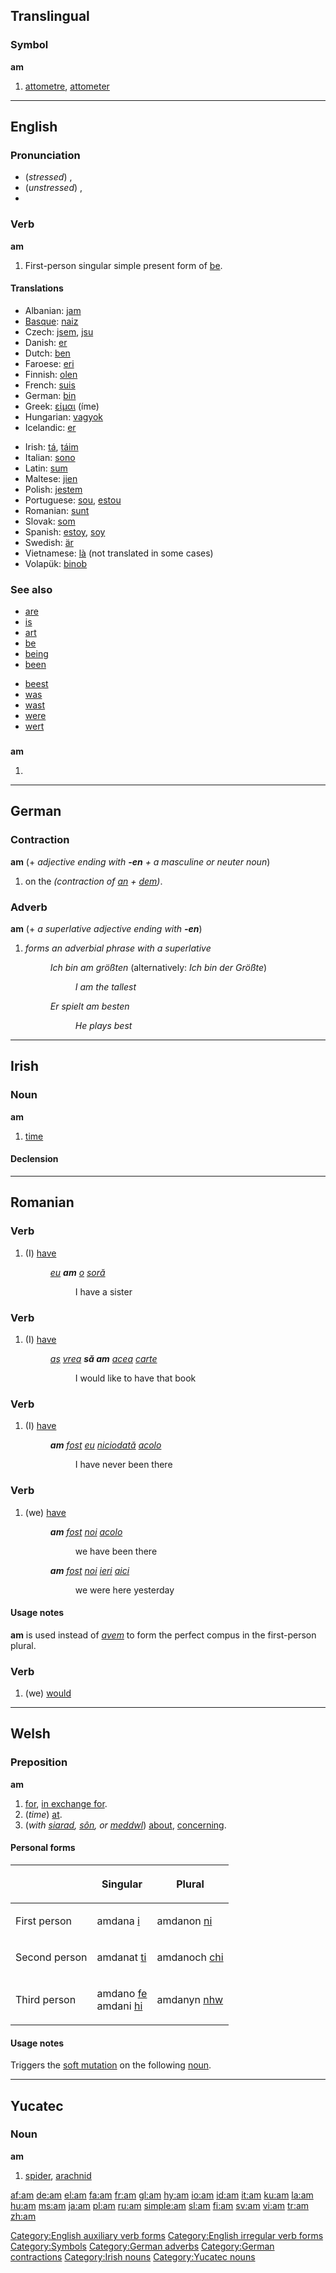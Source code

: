 {{see|ám|Am|AM|a.m.|-am|.am}}
{{wikipedia|AM}}
==Translingual==

===Symbol===
'''am'''

# [[attometre]], [[attometer]]

----

==English==
{{rank|go|how|long|120|am|way|even|say}}

===Pronunciation===
*(''stressed'') {{IPA|/ˈæm/}}, {{SAMPA|/"{m/}}
*(''unstressed'') {{IPA|/əm/}}, {{SAMPA|/@m/}}
*{{audio|en-us-am.ogg|Audio (US)}}

===Verb===
'''am'''

# First-person singular simple present form of [[be]].

====Translations====
{{top}}
*Albanian: [[jam]]
*[[Basque]]: [[naiz]]
*Czech: [[jsem]], [[jsu]]
*Danish: [[er]]
*Dutch: [[ben]]
*Faroese: [[eri]]
*Finnish: [[olen]]
*French: [[suis]]
*German: [[bin]]
*Greek: [[είμαι]] (íme)
*Hungarian: [[vagyok]]
*Icelandic: [[er]]
{{mid}}
*Irish: [[tá]], [[táim]]
*Italian: [[sono]]
*Latin: [[sum]]
*Maltese: [[jien]]
*Polish: [[jestem]]
*Portuguese: [[sou]], [[estou]]
*Romanian: [[sunt]]
*Slovak: [[som#Slovak|som]]
*Spanish: [[estoy]], [[soy]]
*Swedish: [[är]]
*Vietnamese: [[là]] (not translated in some cases)
*Volapük: [[binob]]
{{bottom}}

===See also===
{{top2}}
*[[are]]
*[[is]]
*[[art]]
*[[be]]
*[[being]]
*[[been]]
{{mid2}}
*[[beest]]
*[[was]]
*[[wast]]
*[[were]]
*[[wert]]
{{bottom}}

==={{abbreviation}}===
'''am'''

# {{alternative spelling of|a.m.}}

[[Category:English auxiliary verb forms]]
[[Category:English irregular verb forms]]
[[Category:Symbols]]

----

==German==

===Contraction===
'''am''' (+ ''adjective ending with '''-en''' + a masculine or neuter noun'')

# on the ''(contraction of [[an#German|an]] + [[dem#German|dem]])''.

===Adverb===
'''am''' (+ ''a superlative adjective ending with '''-en''''')

# ''forms an adverbial phrase with a superlative''
#:''Ich bin am größten'' (alternatively: ''Ich bin der Größte'')
#::''I am the tallest''
#:''Er spielt am besten''
#::''He plays best''

[[Category:German adverbs]]
[[Category:German contractions]]

----

==Irish==

===Noun===
'''am''' {{m}}

# [[time]]

====Declension====
{{ga noun m3|a|m|ma|manna}}

[[Category:Irish nouns]]

----

==Romanian==

===Verb===
{{ro-verbform|avea|person=1s|time=pres|tense=ind}}

# (I) [[have]]
#:''[[eu]] '''am''' [[o]] [[soră]]''
#::I have a sister

===Verb===
{{ro-verbform|avea|person=1s|time=pres|tense=sub}}

# (I) [[have]]
#:''[[aş]] [[vrea]] '''să am''' [[acea]] [[carte]]''
#::I would like to have that book

===Verb===
{{ro-aux|avea|person=1s|tense=comp}}

# (I) [[have]]
#:'''''am''' [[fost]] [[eu]] [[niciodată]] [[acolo]]''
#::I have never been there

===Verb===
{{ro-aux|avea|person=1p|tense=comp}}

# (we) [[have]]
#:'''''am''' [[fost]] [[noi]] [[acolo]]''
#::we have been there
#:'''''am''' [[fost]] [[noi]] [[ieri]] [[aici]]''
#::we were here yesterday

====Usage notes====
'''am''' is used instead of ''[[avem]]'' to form the perfect compus in the first-person plural.

===Verb===
{{ro-aux|avea|person=1p|tense=c}}

# (we) [[would]]

----

==Welsh==

===Preposition===
'''am'''

# [[for]], [[in exchange for]].
# (''time'') [[at#English|at]].
# (''with [[siarad]], [[sôn]], or [[meddwl]]'') [[about]], [[concerning]].

====Personal forms====
{{rfc-header|Personal forms}}

{| class="wikitable"
|-
!
!Singular
!Plural
|-
!First person
| amdana [[i#Welsh|i]]
| amdanon [[ni#Welsh|ni]]
|-
!Second person
| amdanat [[ti#Welsh|ti]]
| amdanoch [[chi#Welsh|chi]]
|-
!Third person
| amdano [[fe#Welsh|fe]] <br /> amdani [[hi#Welsh|hi]]
| amdanyn [[nhw#Welsh|nhw]]
|}

====Usage notes====

Triggers the [[soft mutation]] on the following [[noun]].

----

==Yucatec==

===Noun===
'''am'''

# [[spider]], [[arachnid]]

[[Category:Yucatec nouns]]

[[af:am]]
[[de:am]]
[[el:am]]
[[fa:am]]
[[fr:am]]
[[gl:am]]
[[hy:am]]
[[io:am]]
[[id:am]]
[[it:am]]
[[ku:am]]
[[la:am]]
[[hu:am]]
[[ms:am]]
[[ja:am]]
[[pl:am]]
[[ru:am]]
[[simple:am]]
[[sl:am]]
[[fi:am]]
[[sv:am]]
[[vi:am]]
[[tr:am]]
[[zh:am]]